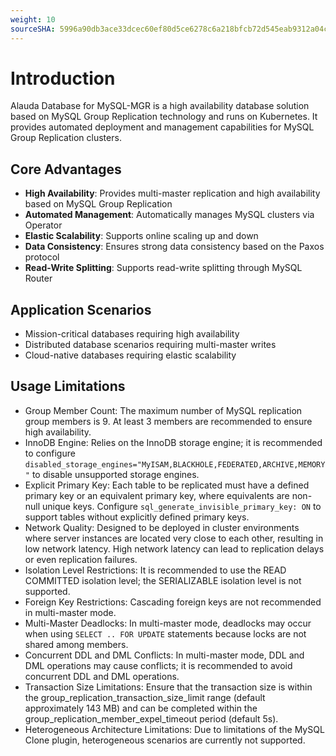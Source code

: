 ```yaml
---
weight: 10
sourceSHA: 5996a90db3ace33dcec60ef80d5ce6278c6a218bfcb72d545eab9312a04ca939
---
```


# Introduction

Alauda Database for MySQL-MGR is a high availability database solution based on MySQL Group Replication technology and runs on Kubernetes. It provides automated deployment and management capabilities for MySQL Group Replication clusters.

## Core Advantages

- **High Availability**: Provides multi-master replication and high availability based on MySQL Group Replication
- **Automated Management**: Automatically manages MySQL clusters via Operator
- **Elastic Scalability**: Supports online scaling up and down
- **Data Consistency**: Ensures strong data consistency based on the Paxos protocol
- **Read-Write Splitting**: Supports read-write splitting through MySQL Router

## Application Scenarios

- Mission-critical databases requiring high availability
- Distributed database scenarios requiring multi-master writes
- Cloud-native databases requiring elastic scalability

## Usage Limitations

- Group Member Count: The maximum number of MySQL replication group members is 9. At least 3 members are recommended to ensure high availability.
- InnoDB Engine: Relies on the InnoDB storage engine; it is recommended to configure `disabled_storage_engines="MyISAM,BLACKHOLE,FEDERATED,ARCHIVE,MEMORY"` to disable unsupported storage engines.
- Explicit Primary Key: Each table to be replicated must have a defined primary key or an equivalent primary key, where equivalents are non-null unique keys. Configure `sql_generate_invisible_primary_key: ON` to support tables without explicitly defined primary keys.
- Network Quality: Designed to be deployed in cluster environments where server instances are located very close to each other, resulting in low network latency. High network latency can lead to replication delays or even replication failures.
- Isolation Level Restrictions: It is recommended to use the READ COMMITTED isolation level; the SERIALIZABLE isolation level is not supported.
- Foreign Key Restrictions: Cascading foreign keys are not recommended in multi-master mode.
- Multi-Master Deadlocks: In multi-master mode, deadlocks may occur when using `SELECT .. FOR UPDATE` statements because locks are not shared among members.
- Concurrent DDL and DML Conflicts: In multi-master mode, DDL and DML operations may cause conflicts; it is recommended to avoid concurrent DDL and DML operations.
- Transaction Size Limitations: Ensure that the transaction size is within the group_replication_transaction_size_limit range (default approximately 143 MB) and can be completed within the group_replication_member_expel_timeout period (default 5s).
- Heterogeneous Architecture Limitations: Due to limitations of the MySQL Clone plugin, heterogeneous scenarios are currently not supported.

